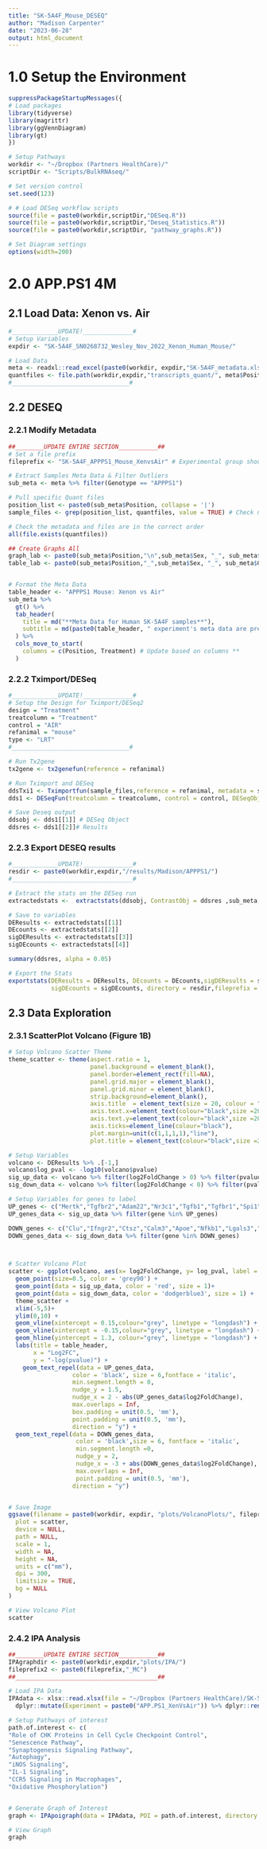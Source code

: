```yaml
---
title: "SK-5A4F_Mouse_DESEQ"
author: "Madison Carpenter"
date: "2023-06-28"
output: html_document
---
```


# 1.0 Setup the Environment

```r
suppressPackageStartupMessages({
# Load packages
library(tidyverse)
library(magrittr)
library(ggVennDiagram)
library(gt)
})

# Setup Pathways
workdir <- "~/Dropbox (Partners HealthCare)/"
scriptDir <- "Scripts/BulkRNAseq/"

# Set version control
set.seed(123)

# # Load DESeq workflow scripts
source(file = paste0(workdir,scriptDir,"DESeq.R"))
source(file = paste0(workdir,scriptDir,"Deseq_Statistics.R"))
source(file = paste0(workdir,scriptDir, "pathway_graphs.R"))

# Set Diagram settings
options(width=200)
```

# 2.0 APP.PS1 4M
## 2.1 Load Data: Xenon vs. Air
```r
#_____________UPDATE!______________#
# Setup Variables
expdir <- "SK-5A4F_SN0268732_Wesley_Nov_2022_Xenon_Human_Mouse/"

# Load Data
meta <- readxl::read_excel(paste0(workdir, expdir,"SK-5A4F_metadata.xlsx"))
quantfiles <- file.path(workdir,expdir,"transcripts_quant/", meta$Position, "quant.sf")
#_________________________________#
```

## 2.2 DESEQ
### 2.2.1 Modify Metadata 
```r
##________UPDATE ENTIRE SECTION___________##
# Set a file prefix
fileprefix <- "SK-5A4F_APPPS1_Mouse_XenvsAir" # Experimental group should be listed first in the file prefix**

# Extract Samples Meta Data & Filter Outliers
sub_meta <- meta %>% filter(Genotype == "APPPS1")

# Pull specific Quant files
position_list <- paste0(sub_meta$Position, collapse = '|')
sample_files <- grep(position_list, quantfiles, value = TRUE) # Check number of files matches # of samples

# Check the metadata and files are in the correct order
all(file.exists(quantfiles))

## Create Graphs All 
graph_lab <- paste0(sub_meta$Position,"\n",sub_meta$Sex, "_", sub_meta$Genotype,"\n",sub_meta$CellType,"\n",sub_meta$Treatment)
table_lab <- paste0(sub_meta$Position,"_",sub_meta$Sex, "_", sub_meta$Genotype,"_",sub_meta$CellType,"_",sub_meta$Treatment)


# Format the Meta Data
table_header <- "APPPS1 Mouse: Xenon vs Air"
sub_meta %>%
  gt() %>% 
  tab_header(
    title = md("**Meta Data for Human SK-5A4F samples**"),
    subtitle = md(paste0(table_header, " experiment's meta data are presented"))
  ) %>%
  cols_move_to_start(
    columns = c(Position, Treatment) # Update based on columns **
  )
```

### 2.2.2 Tximport/DESeq

```r
#_____________UPDATE!______________#
# Setup the Design for Tximport/DESeq2
design = "Treatment"
treatcolumn = "Treatment"
control = "AIR"
refanimal = "mouse"
type <- "LRT"
#_________________________________#

# Run Tx2gene
tx2gene <- tx2genefun(reference = refanimal)

# Run Tximport and DESeq 
ddsTxi1 <- Tximportfun(sample_files,reference = refanimal, metadata = sub_meta, design = design, tx2gene = tx2gene)
dds1 <- DESeqFun(treatcolumn = treatcolumn, control = control, DESeqObject = ddsTxi1, test_type = type)

# Save Deseq output
ddsobj <- dds1[[1]] # DESeq Object
ddsres <- dds1[[2]]# Results
```

### 2.2.3 Export DESEQ results

```r
#_____________UPDATE!______________#
resdir <- paste0(workdir,expdir,"/results/Madison/APPPS1/")
#__________________________________#

# Extract the stats on the DESeq run 
extractedstats <-  extractstats(ddsobj, ContrastObj = ddsres ,sub_meta, graphlabel = table_lab)

# Save to variables
DEResults <- extractedstats[[1]] 
DEcounts <- extractedstats[[2]] 
sigDEResults <- extractedstats[[3]]
sigDEcounts <- extractedstats[[4]] 

summary(ddsres, alpha = 0.05)

# Export the Stats
exportstats(DEResults = DEResults, DEcounts = DEcounts,sigDEResults = sigDEResults, 
            sigDEcounts = sigDEcounts, directory = resdir,fileprefix = fileprefix)
```


## 2.3 Data Exploration
### 2.3.1 ScatterPlot Volcano (Figure 1B)

```r
# Setup Volcano Scatter Theme
theme_scatter <- theme(aspect.ratio = 1, 
                       panel.background = element_blank(),
                       panel.border=element_rect(fill=NA),
                       panel.grid.major = element_blank(),
                       panel.grid.minor = element_blank(),
                       strip.background=element_blank(),
                       axis.title  = element_text(size = 20, colour = "black"),
                       axis.text.x=element_text(colour="black",size =20),
                       axis.text.y=element_text(colour="black",size =20),
                       axis.ticks=element_line(colour="black"),
                       plot.margin=unit(c(1,1,1,1),"line"),
                       plot.title = element_text(colour="black",size =20))

# Setup Variables 
volcano <- DEResults %>% .[-1,]
volcano$log_pval <- -log10(volcano$pvalue)
sig_up_data <- volcano %>% filter(log2FoldChange > 0) %>% filter(pvalue < 0.05)
sig_down_data <- volcano %>% filter(log2FoldChange < 0) %>% filter(pvalue < 0.05)

# Setup Variables for genes to label
UP_genes <- c("Mertk","Tgfbr2","Adam22","Nr3c1","Tgfb1","Tgfbr1","Spi1")
UP_genes_data <- sig_up_data %>% filter(gene %in% UP_genes)

DOWN_genes <- c("Clu","Ifngr2","Ctsz","Calm3","Apoe","Nfkb1","Lgals3","Ccr1","Ccl5","Clec7a","Ccl2")
DOWN_genes_data <- sig_down_data %>% filter(gene %in% DOWN_genes)



# Scatter Volcano Plot
scatter <- ggplot(volcano, aes(x= log2FoldChange, y= log_pval, label = gene)) +
  geom_point(size=0.5, color = 'grey90') +
  geom_point(data = sig_up_data, color = 'red', size = 1)+
  geom_point(data = sig_down_data, color = 'dodgerblue3', size = 1) +
  theme_scatter +
  xlim(-5,5)+
  ylim(0,10) +
  geom_vline(xintercept = 0.15,colour="grey", linetype = "longdash") +
  geom_vline(xintercept = -0.15,colour="grey", linetype = "longdash") +
  geom_hline(yintercept = 1.3, colour="grey", linetype = "longdash") +
  labs(title = table_header,
       x = "Log2FC",
       y = "-log(pvalue)") +
    geom_text_repel(data = UP_genes_data,
                  color = 'black', size = 6,fontface = 'italic',
                  min.segment.length = 0,
                  nudge_y = 1.5,
                  nudge_x = 2 - abs(UP_genes_data$log2FoldChange),
                  max.overlaps = Inf,
                  box.padding = unit(0.5, 'mm'),
                  point.padding = unit(0.5, 'mm'),
                  direction = "y") +
  geom_text_repel(data = DOWN_genes_data,
                   color = 'black',size = 6, fontface = 'italic',
                   min.segment.length =0,
                   nudge_y = 2,
                   nudge_x = -3 + abs(DOWN_genes_data$log2FoldChange),
                   max.overlaps = Inf,
                   point.padding = unit(0.5, 'mm'),
                  direction = "y")


# Save Image
ggsave(filename = paste0(workdir, expdir, "plots/VolcanoPlots/", fileprefix, "GOI.pdf"),
  plot = scatter,
  device = NULL,
  path = NULL,
  scale = 1,
  width = NA,
  height = NA,
  units = c("mm"),
  dpi = 300,
  limitsize = TRUE,
  bg = NULL
)

# View Volcano Plot
scatter 
```


### 2.4.2 IPA Analysis

```r
##________UPDATE ENTIRE SECTION___________##
IPAgraphdir <- paste0(workdir,expdir,"plots/IPA/")
fileprefix2 <- paste0(fileprefix,"_MC")
##________________________________________##

# Load IPA Data
IPAdata <- xlsx::read.xlsx(file = "~/Dropbox (Partners HealthCare)/SK-5A4F_SN0268732_Wesley_Nov_2022_Xenon_Human_Mouse/results/Madison/APPPS1/SK-5A4F_APPPS1_Mouse_XenvsAir_pvalue01_pathways.xls",sheetName = "Sheet0", startRow = 2) %>%
  dplyr::mutate(Experiment = paste0("APP.PS1_XenVsAir")) %>% dplyr::rename("-log(p-value)" = "X..log.p.value.")

# Setup Pathways of interest
path.of.interest <- c(
"Role of CHK Proteins in Cell Cycle Checkpoint Control",
"Senescence Pathway",
"Synaptogenesis Signaling Pathway",
"Autophagy",
"iNOS Signaling",
"IL-1 Signaling",
"CCR5 Signaling in Macrophages",
"Oxidative Phosphorylation")


# Generate Graph of Interest
graph <- IPApoigraph(data = IPAdata, POI = path.of.interest, directory = IPAgraphdir, fileprefix = fileprefix2)

# View Graph
graph
```


